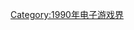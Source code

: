 {{Video game companies established in the year|199|0|1989|2000}}

[[Category:1990年电子游戏界|Category:1990年电子游戏界]]